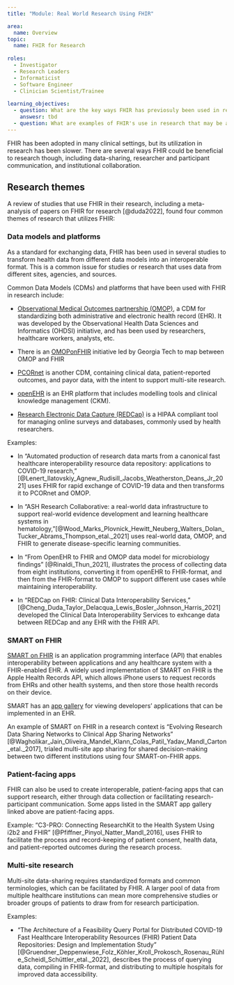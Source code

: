 ```yaml
---
title: "Module: Real World Research Using FHIR"

area:
  name: Overview
topic:
  name: FHIR for Research
  
roles:
  - Investigator
  - Research Leaders
  - Informaticist
  - Software Engineer
  - Clinician Scientist/Trainee
  
learning_objectives:
  - question: What are the key ways FHIR has previosuly been used in research?
    answesr: tbd
  - question: What are examples of FHIR's use in research that may be applicable to your work?
---
```


FHIR has been adopted in many clinical settings, but its utilization in research has been slower. There are several ways FHIR could be beneficial to research though, including data-sharing, researcher and participant communication, and institutional collaboration.

## Research themes

A review of studies that use FHIR in their research, including a meta-analysis of papers on FHIR for research [@duda2022], found four common themes of research that utilizes FHIR:

### **Data models and platforms**

As a standard for exchanging data, FHIR has been used in several studies to transform health data from different data models into an interoperable format. This is a common issue for studies or research that uses data from different sites, agencies, and sources.

<!--# DISCUSS: The CTR's in particular will be familiar with this information but thought it might be helpful framing and level-setting if they're not familiar --KMB-->

<!--# FIX: Note that this might have overlap with the CDMs & FHIR section. Please coordiante. --MM -->

Common Data Models (CDMs) and platforms that have been used with FHIR in research include:

-   [Observational Medical Outcomes partnership (OMOP)](https://www.ohdsi.org/data-standardization/), a CDM for standardizing both administrative and electronic health record (EHR). It was developed by the Observational Health Data Sciences and Informatics (OHDSI) initiative, and has been used by researchers, healthcare workers, analysts, etc.

-   There is an [OMOPonFHIR](https://omoponfhir.org) initiative led by Georgia Tech to map between OMOP and FHIR

-   [PCORnet](https://pcornet.org/data/) is another CDM, containing clinical data, patient-reported outcomes, and payor data, with the intent to support multi-site research.

-   [openEHR](https://www.openehr.org/about_us) is an EHR platform that includes modelling tools and clinical knowledge management (CKM).

-   [Research Electronic Data Capture (REDCap)](https://www.project-redcap.org) is a HIPAA compliant tool for managing online surveys and databases, commonly used by health researchers.

Examples:

-   In "Automated production of research data marts from a canonical fast healthcare interoperability resource data repository: applications to COVID-19 research," [@Lenert_Ilatovskiy_Agnew_Rudisill_Jacobs_Weatherston_Deans_Jr_2021] uses FHIR for rapid exchange of COVID-19 data and then transforms it to PCORnet and OMOP.

-   In "ASH Research Collaborative: a real-world data infrastructure to support real-world evidence development and learning healthcare systems in hematology,"[@Wood_Marks_Plovnick_Hewitt_Neuberg_Walters_Dolan_Tucker_Abrams_Thompson_etal._2021] uses real-world data, OMOP, and FHIR to generate disease-specific learning communities.

-   In "From OpenEHR to FHIR and OMOP data model for microbiology findings" [@Rinaldi_Thun_2021], illustrates the process of collecting data from eight institutions, converting it from openEHR to FHIR-format, and then from the FHIR-format to OMOP to support different use cases while maintaining interoperability.

-   In "REDCap on FHIR: Clinical Data Interoperability Services," [@Cheng_Duda_Taylor_Delacqua_Lewis_Bosler_Johnson_Harris_2021] developed the Clinical Data Interoperability Services to exhcange data between REDCap and any EHR with the FHIR API.

### **SMART on FHIR**

[SMART on FHIR](https://smarthealthit.org/about-smart-2/) is an application programming interface (API) that enables interoperability between applications and any healthcare system with a FHIR-enabled EHR. A widely used implementation of SMART on FHIR is the Apple Health Records API, which allows iPhone users to request records from EHRs and other health systems, and then store those health records on their device.

SMART has an [app gallery](https://apps.smarthealthit.org/apps?sort=name-asc) for viewing developers' applications that can be implemented in an EHR.

An example of SMART on FHIR in a research context is "Evolving Research Data Sharing Networks to Clinical App Sharing Networks" [@Wagholikar_Jain_Oliveira_Mandel_Klann_Colas_Patil_Yadav_Mandl_Carton_etal._2017], trialed multi-site app sharing for shared decision-making between two different institutions using four SMART-on-FHIR apps.

<!--# FIX: Link to SMART on FHIR topic. --MM -->

### **Patient-facing apps**

FHIR can also be used to create interoperable, patient-facing apps that can support research, either through data collection or facilitating research-participant communication. Some apps listed in the SMART app gallery linked above are patient-facing apps.

Example: "C3-PRO: Connecting ResearchKit to the Health System Using i2b2 and FHIR" [@Pfiffner_Pinyol_Natter_Mandl_2016], uses FHIR to facilitate the process and record-keeping of patient consent, health data, and patient-reported outcomes during the research process.

### **Multi-site research**

Multi-site data-sharing requires standardized formats and common terminologies, which can be facilitated by FHIR. A larger pool of data from multiple healthcare institutions can mean more comprehensive studies or broader groups of patients to draw from for research participation.

Examples:

-   "The Architecture of a Feasibility Query Portal for Distributed COVID-19 Fast Healthcare Interoperability Resources (FHIR) Patient Data Repositories: Design and Implementation Study" [@Gruendner_Deppenwiese_Folz_Köhler_Kroll_Prokosch_Rosenau_Rühle_Scheidl_Schüttler_etal._2022], describes the process of querying data, compiling in FHIR-format, and distributing to multiple hospitals for improved data accessibility.

## 
